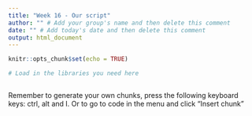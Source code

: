 ```yaml
---
title: "Week 16 - Our script"
author: "" # Add your group's name and then delete this comment
date: "" # Add today's date and then delete this comment
output: html_document
---
```



```r
knitr::opts_chunk$set(echo = TRUE)

# Load in the libraries you need here



```

Remember to generate your own chunks, press the following keyboard keys: ctrl, alt and I. Or to go to code in the menu and click "Insert chunk"
